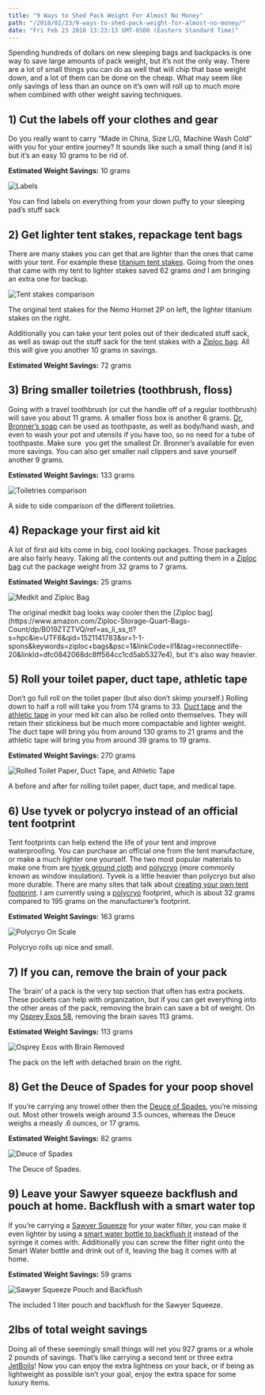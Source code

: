 ```yaml
---
title: "9 Ways to Shed Pack Weight For Almost No Money"
path: "/2018/02/23/9-ways-to-shed-pack-weight-for-almost-no-money/"
date: "Fri Feb 23 2018 13:23:13 GMT-0500 (Eastern Standard Time)"
---
```


Spending hundreds of dollars on new sleeping bags and backpacks is one way to save large amounts of pack weight, but it’s not the only way. There are a lot of small things you can do as well that will chip that base weight down, and a lot of them can be done on the cheap. What may seem like only savings of less than an ounce on it’s own will roll up to much more when combined with other weight saving techniques.

## 1) Cut the labels off your clothes and gear

Do you really want to carry “Made in China, Size L/G, Machine Wash Cold” with you for your entire journey? It sounds like such a small thing (and it is) but it’s an easy 10 grams to be rid of.

**Estimated Weight Savings:** 10 grams

![Labels](labels-compressed.jpg)

<Figcaption>You can find labels on everything from your down puffy to your sleeping pad’s stuff sack</Figcaption>

## 2) Get lighter tent stakes, repackage tent bags

There are many stakes you can get that are lighter than the ones that came with your tent. For example these [titanium tent stakes](https://www.amazon.com/Ti-Shepherds-Hook-Stake-Orange/dp/B001OPKGAO/ref=as_li_ss_tl?ie=UTF8&qid=1518198438&sr=8-9&keywords=lightweight+tent+stakes&linkCode=ll1&tag=reconnectlife-20&linkId=ffa2263cf5d71bc899ec1255c78286d6). Going from the ones that came with my tent to lighter stakes saved 62 grams _and_ I am bringing an extra one for backup.

![Tent stakes comparison](tentstakes-compressed.jpg)

<Figcaption>The original tent stakes for the Nemo Hornet 2P on left, the lighter titanium stakes on the right.</Figcaption>

Additionally you can take your tent poles out of their dedicated stuff sack, as well as swap out the stuff sack for the tent stakes with a [Ziploc bag](https://www.amazon.com/Ziploc-Storage-Quart-Bags-Count/dp/B019ZTZTVQ/ref=as_li_ss_tl?s=hpc&ie=UTF8&qid=1521141783&sr=1-1-spons&keywords=ziploc+bags&psc=1&linkCode=ll1&tag=reconnectlife-20&linkId=dfc0842068dc8ff564cc1cd5ab5327e4). All this will give you another 10 grams in savings.

**Estimated Weight Savings:** 72 grams

## 3) Bring smaller toiletries (toothbrush, floss)

Going with a travel toothbrush (or cut the handle off of a regular toothbrush) will save you about 11 grams. A smaller floss box is another 6 grams. [Dr. Bronner’s soap](https://www.amazon.com/Dr-Bronners-Organic-Castile-Peppermint/dp/B000Z96LTA/ref=as_li_ss_tl?ie=UTF8&qid=1521141856&sr=8-4&keywords=dr+bronners+travel&th=1&linkCode=ll1&tag=reconnectlife-20&linkId=6c987b07408fcc87c5fae51bb5491e23) can be used as toothpaste, as well as body/hand wash, and even to wash your pot and utensils if you have too, so no need for a tube of toothpaste. Make sure  you get the smallest Dr. Bronner’s available for even more savings. You can also get smaller nail clippers and save yourself another 9 grams.

**Estimated Weight Savings:** 133 grams

![Toiletries comparison](toiletries-compressed.jpg)

<Figcaption>A side to side comparison of the different toiletries.</Figcaption>

## 4) Repackage your first aid kit

A lot of first aid kits come in big, cool looking packages. Those packages are also fairly heavy. Taking all the contents out and putting them in a [Ziploc bag](https://www.amazon.com/Ziploc-Storage-Quart-Bags-Count/dp/B019ZTZTVQ/ref=as_li_ss_tl?s=hpc&ie=UTF8&qid=1521141783&sr=1-1-spons&keywords=ziploc+bags&psc=1&linkCode=ll1&tag=reconnectlife-20&linkId=dfc0842068dc8ff564cc1cd5ab5327e4) cut the package weight from 32 grams to 7 grams.

**Estimated Weight Savings:** 25 grams

![Medkit and Ziploc Bag](medkit-compressed.jpg)

<Figcaption>The original medkit bag looks way cooler then the [Ziploc bag](https://www.amazon.com/Ziploc-Storage-Quart-Bags-Count/dp/B019ZTZTVQ/ref=as_li_ss_tl?s=hpc&ie=UTF8&qid=1521141783&sr=1-1-spons&keywords=ziploc+bags&psc=1&linkCode=ll1&tag=reconnectlife-20&linkId=dfc0842068dc8ff564cc1cd5ab5327e4), but it's also way heavier.</Figcaption>

## 5) Roll your toilet paper, duct tape, athletic tape

Don’t go full roll on the toilet paper (but also don’t skimp yourself.) Rolling down to half a roll will take you from 174 grams to 33\. [Duct tape](https://www.amazon.com/Duck-394468-All-Purpose-Inches-Silver/dp/B0006HX2MK/ref=as_li_ss_tl?ie=UTF8&qid=1521142058&sr=8-3&keywords=Duct+tape&linkCode=ll1&tag=reconnectlife-20&linkId=2cd10029c7a7847257f127abd8ce5688) and the [athletic tape](https://www.amazon.com/Mueller-Athletic-Tape-15yds-White/dp/B001N06OK6/ref=as_li_ss_tl?s=hpc&ie=UTF8&qid=1521142100&sr=1-5&keywords=athletic+tape&th=1&linkCode=ll1&tag=reconnectlife-20&linkId=641eafa170dfbff7eea57a544b6e4252) in your med kit can also be rolled onto themselves. They will retain their stickiness but be much more compactable and lighter weight. The duct tape will bring you from around 130 grams to 21 grams and the athletic tape will bring you from around 39 grams to 19 grams.

**Estimated Weight Savings:** 270 grams

![Rolled Toilet Paper, Duct Tape, and Athletic Tape](toilet-paper-duct-tape-athletic-tape-compressed.jpg)

<Figcaption>A before and after for rolling toilet paper, duct tape, and medical tape.</Figcaption>

## 6) Use tyvek or polycryo instead of an official tent footprint

Tent footprints can help extend the life of your tent and improve waterproofing. You can purchase an official one from the tent manufacture, or make a much lighter one yourself. The two most popular materials to make one from are [tyvek ground cloth](https://www.amazon.com/Campcovers-Tyvek-Ground-Cloth-Grommet/dp/B00AOFRE4G/ref=as_li_ss_tl?ie=UTF8&qid=1521142188&sr=8-5&keywords=tyvek+ground+cloth&linkCode=ll1&tag=reconnectlife-20&linkId=391d597f19ba8152a9a6d4d0cf8530d9) and [polycryo](https://www.amazon.com/Duck-5-Window-Insulator-210-Inch-281504/dp/B000NHY1P0/ref=as_li_ss_tl?s=hi&ie=UTF8&qid=1521142269&sr=1-4&keywords=window+insulation&linkCode=ll1&tag=reconnectlife-20&linkId=f73312986c7d4bd98402f12b7941cc70) (more commonly known as window insulation). Tyvek is a little heavier than polycryo but also more durable. There are many sites that talk about [creating your own tent footprint](https://sectionhiker.com/ultralight-backpacking-tent-footprint-substitutions/). I am currently using a [polycryo](https://www.amazon.com/Duck-5-Window-Insulator-210-Inch-281504/dp/B000NHY1P0/ref=as_li_ss_tl?s=hi&ie=UTF8&qid=1521142269&sr=1-4&keywords=window+insulation&linkCode=ll1&tag=reconnectlife-20&linkId=f73312986c7d4bd98402f12b7941cc70) footprint, which is about 32 grams compared to 195 grams on the manufacturer’s footprint.

**Estimated Weight Savings:** 163 grams

![Polycryo On Scale](polycryo-compressed.jpg)

<Figcaption>Polycryo rolls up nice and small.</Figcaption>

## 7) If you can, remove the brain of your pack

The ‘brain’ of a pack is the very top section that often has extra pockets. These pockets can help with organization, but if you can get everything into the other areas of the pack, removing the brain can save a bit of weight. On my [Osprey Exos 58](https://www.amazon.com/Osprey-Packs-Backpack-Basalt-Medium/dp/B00E0LGFUE/ref=as_li_ss_tl?s=hi&ie=UTF8&qid=1521142349&sr=8-1&keywords=Osprey+Exos+58&th=1&linkCode=ll1&tag=reconnectlife-20&linkId=c969cddef1f748ed634d9e4ced4f6585), removing the brain saves 113 grams.

**Estimated Weight Savings:** 113 grams

![Osprey Exos with Brain Removed](osprey-exos-with-brain-removed-compressed.jpg)

<Figcaption>The pack on the left with detached brain on the right.</Figcaption>

## 8) Get the Deuce of Spades for your poop shovel

If you’re carrying any trowel other then the [Deuce of Spades](https://www.amazon.com/Tentlab-Spades-Backcountry-Trowel-ounces/dp/B00UTK5HJ0/ref=as_li_ss_tl?s=aps&ie=UTF8&qid=1521142431&sr=1-1-catcorr&keywords=deuce+of+spades&th=1&linkCode=ll1&tag=reconnectlife-20&linkId=9489b596ed7fd3b0ef5d511eb94b4628), you’re missing out. Most other trowels weigh around 3.5 ounces, whereas the Deuce weighs a measly .6 ounces, or 17 grams.

**Estimated Weight Savings:** 82 grams

![Deuce of Spades](deuce-of-spades-compressed.jpg)

<Figcaption>The Deuce of Spades.</Figcaption>

## 9) Leave your Sawyer squeeze backflush and pouch at home. Backflush with a smart water top

If you’re carrying a [Sawyer Squeeze](https://www.amazon.com/Sawyer-Products-SP131-PointOne-Squeeze/dp/B00B1OSU4W/ref=as_li_ss_tl?s=sporting-goods&ie=UTF8&qid=1521142465&sr=1-2&keywords=sawyer+squeeze&th=1&linkCode=ll1&tag=reconnectlife-20&linkId=6e1ffaee6cb57d6e6aacb1e257148388) for your water filter, you can make it even lighter by using a [smart water bottle to backflush it](https://www.youtube.com/watch?v=UjITyLFelWc) instead of the syringe it comes with. Additionally you can screw the filter right onto the Smart Water bottle and drink out of it, leaving the bag it comes with at home.

**Estimated Weight Savings:** 59 grams

![Sawyer Squeeze Pouch and Backflush](sawyer-pouch-backflush-compressed.jpg)

<Figcaption>The included 1 liter pouch and backflush for the Sawyer Squeeze.</Figcaption>

## 2lbs of total weight savings

Doing all of these seemingly small things will net you 927 grams or a whole 2 pounds of savings. That’s like carrying a second tent or three extra [JetBoils](https://www.amazon.com/Flash-Personal-Cooking-System-Carbon/dp/B002N18PHO/ref=as_li_ss_tl?s=sporting-goods&ie=UTF8&qid=1521142553&sr=1-3&keywords=jetboil&linkCode=ll1&tag=reconnectlife-20&linkId=c88c45e087f8a5ef4143d721ee8566ce)! Now you can enjoy the extra lightness on your back, or if being as lightweight as possible isn’t your goal, enjoy the extra space for some luxury items.


